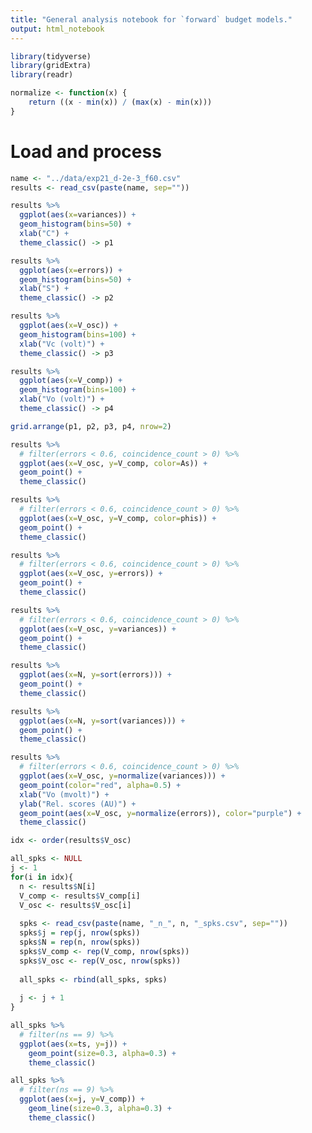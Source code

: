 ```yaml
---
title: "General analysis notebook for `forward` budget models."
output: html_notebook
---
```


```r
library(tidyverse)
library(gridExtra)
library(readr)

normalize <- function(x) {
    return ((x - min(x)) / (max(x) - min(x)))
}
```

# Load and process

```r
name <- "../data/exp21_d-2e-3_f60.csv"
results <- read_csv(paste(name, sep=""))
```

```r
results %>% 
  ggplot(aes(x=variances)) +
  geom_histogram(bins=50) + 
  xlab("C") +
  theme_classic() -> p1

results %>% 
  ggplot(aes(x=errors)) +
  geom_histogram(bins=50) + 
  xlab("S") +
  theme_classic() -> p2

results %>% 
  ggplot(aes(x=V_osc)) +
  geom_histogram(bins=100) +
  xlab("Vc (volt)") +
  theme_classic() -> p3

results %>% 
  ggplot(aes(x=V_comp)) +
  geom_histogram(bins=100) +
  xlab("Vo (volt)") +
  theme_classic() -> p4

grid.arrange(p1, p2, p3, p4, nrow=2)
```


```r
results %>% 
  # filter(errors < 0.6, coincidence_count > 0) %>%
  ggplot(aes(x=V_osc, y=V_comp, color=As)) +
  geom_point() + 
  theme_classic()
```

```r
results %>% 
  # filter(errors < 0.6, coincidence_count > 0) %>%
  ggplot(aes(x=V_osc, y=V_comp, color=phis)) +
  geom_point() + 
  theme_classic()
```

```r
results %>% 
  # filter(errors < 0.6, coincidence_count > 0) %>%
  ggplot(aes(x=V_osc, y=errors)) +
  geom_point() + 
  theme_classic()
```

```r
results %>% 
  # filter(errors < 0.6, coincidence_count > 0) %>%
  ggplot(aes(x=V_osc, y=variances)) +
  geom_point() + 
  theme_classic()
```

```r
results %>% 
  ggplot(aes(x=N, y=sort(errors))) +
  geom_point() + 
  theme_classic()
```

```r
results %>% 
  ggplot(aes(x=N, y=sort(variances))) +
  geom_point() + 
  theme_classic()
```


```r
results %>% 
  # filter(errors < 0.6, coincidence_count > 0) %>%
  ggplot(aes(x=V_osc, y=normalize(variances))) +
  geom_point(color="red", alpha=0.5) + 
  xlab("Vo (mvolt)") +
  ylab("Rel. scores (AU)") +
  geom_point(aes(x=V_osc, y=normalize(errors)), color="purple") + 
  theme_classic()
```


```r
idx <- order(results$V_osc)

all_spks <- NULL
j <- 1
for(i in idx){
  n <- results$N[i]
  V_comp <- results$V_comp[i]
  V_osc <- results$V_osc[i]
  
  spks <- read_csv(paste(name, "_n_", n, "_spks.csv", sep=""))
  spks$j = rep(j, nrow(spks))
  spks$N = rep(n, nrow(spks))
  spks$V_comp <- rep(V_comp, nrow(spks))
  spks$V_osc <- rep(V_osc, nrow(spks))
  
  all_spks <- rbind(all_spks, spks)
  
  j <- j + 1
}

all_spks %>% 
  # filter(ns == 9) %>% 
  ggplot(aes(x=ts, y=j)) +
    geom_point(size=0.3, alpha=0.3) +
    theme_classic()

all_spks %>% 
  # filter(ns == 9) %>% 
  ggplot(aes(x=j, y=V_comp)) +
    geom_line(size=0.3, alpha=0.3) +
    theme_classic()
```